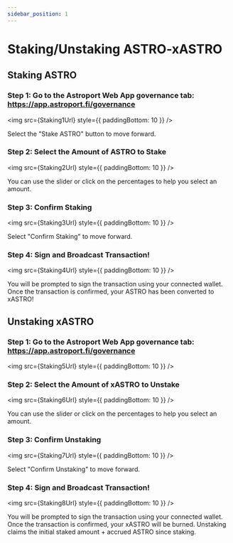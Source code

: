 ```yaml
---
sidebar_position: 1
---
```


# Staking/Unstaking ASTRO-xASTRO



## Staking ASTRO


### Step 1: Go to the Astroport Web App governance tab: https://app.astroport.fi/governance

<img src={Staking1Url} style={{ paddingBottom: 10 }} />

Select the "Stake ASTRO" button to move forward.

### Step 2: Select the Amount of ASTRO to Stake

<img src={Staking2Url} style={{ paddingBottom: 10 }} />

You can use the slider or click on the percentages to help you select an amount. 

### Step 3: Confirm Staking

<img src={Staking3Url} style={{ paddingBottom: 10 }} />

Select "Confirm Staking" to move forward.

### Step 4: Sign and Broadcast Transaction!

<img src={Staking4Url} style={{ paddingBottom: 10 }} />

You will be prompted to sign the transaction using your connected wallet. Once the transaction is confirmed, your ASTRO has been converted to xASTRO!

## Unstaking xASTRO

### Step 1: Go to the Astroport Web App governance tab: https://app.astroport.fi/governance

<img src={Staking5Url} style={{ paddingBottom: 10 }} />

### Step 2: Select the Amount of xASTRO to Unstake

<img src={Staking6Url} style={{ paddingBottom: 10 }} />

You can use the slider or click on the percentages to help you select an amount. 

### Step 3: Confirm Unstaking

<img src={Staking7Url} style={{ paddingBottom: 10 }} />

Select "Confirm Unstaking" to move forward.

### Step 4: Sign and Broadcast Transaction!

<img src={Staking8Url} style={{ paddingBottom: 10 }} />

You will be prompted to sign the transaction using your connected wallet. Once the transaction is confirmed, your xASTRO will be burned. Unstaking claims the initial staked amount + accrued ASTRO since staking.
